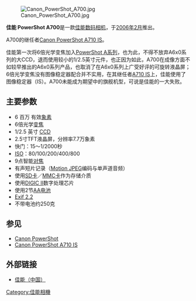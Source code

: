 [[File:Canon_PowerShot_A700.jpg|right]]

'''佳能 PowerShot A700'''是一款[[佳能|佳能]][[数码相机|数码相机]]，于[[2006年2月|2006年2月]]推出。

A700的继任者[[Canon_PowerShot_A710_IS|Canon PowerShot A710 IS]]。

佳能第一次将6倍光学变焦加入[[Canon_PowerShot|PowerShot A系列]]，也为此，不得不放弃A6x0系列的大CCD，退而使用较小的1/2.5英寸元件，也正因为如此，A700在成像方面不如较早推出的A6x0系列产品，也取消了在A6x0系列上广受好评的可旋转液晶屏；6倍光学变焦没有图像稳定器配合并不实用，在其继任者[[Canon_PowerShot_A710_IS|A710 IS]]上，佳能使用了图像稳定器（IS）。A700未能成为期望中的旗舰机型，可说是佳能的一大失败。

== 主要参数 ==
*6 百万 有效[[象素|象素]]
*6倍光学[[变焦|变焦]]
*1/2.5 英寸 [[CCD|CCD]]
*2.5寸TFT液晶屏，分辨率7.7万象素
*快门：15～1/2000秒
*[[ISO|ISO]]：80/100/200/400/800
*9点智能[[对焦|对焦]]
*有声短片记录（[[Motion_JPEG|Motion JPEG]]编码与单声道音频）
*使用[[SD卡|SD卡]]／[[MMC卡|MMC卡]]作为存储介质
*使用[[DIGIC|DIGIC II]]数字处理芯片
*使用2节[[AA电池|AA电池]]
*[[EXIF|Exif 2.2]]
*不带电池约250克
== 参见 ==
*[[Canon_PowerShot|Canon PowerShot]]
*[[Canon_PowerShot_A710_IS|Canon PowerShot A710 IS]]

== 外部链接 ==
*[http://www.canon.com.cn 佳能（中国）]{{Wayback|url=http://www.canon.com.cn/ |date=20071215103605 }}

[[Category:佳能相機|Category:佳能相機]]